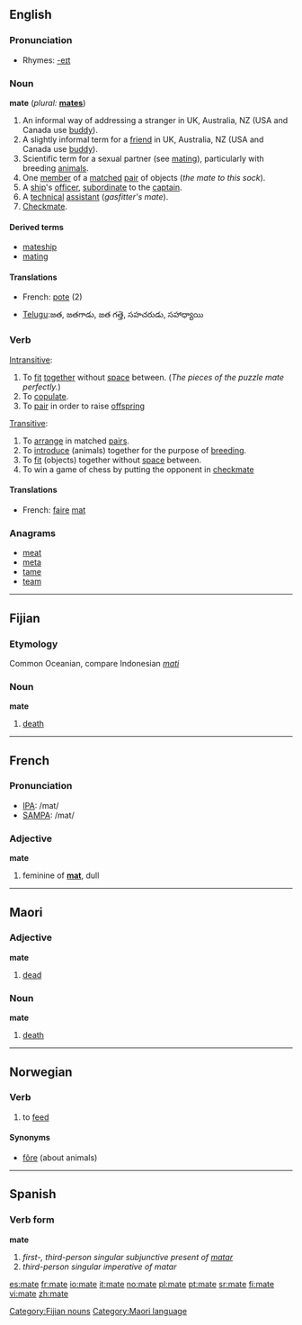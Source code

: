 {{see|maté}}

==English==

===Pronunciation===
*Rhymes: [[Rhymes:English:-eɪt|-eɪt]]

===Noun===
'''mate'''  (''plural:'' '''[[mates]]''')
# An informal way of addressing a stranger in UK, Australia, NZ (USA and Canada use [[buddy]]).  
# A slightly informal term for a [[friend]] in UK, Australia, NZ (USA and Canada use [[buddy]]).   
# Scientific term for a sexual partner (see [[mating]]), particularly with breeding [[animals]].
# One [[member]] of a [[match]]ed [[pair]] of objects (''the mate to this sock'').
# A [[ship]]'s [[officer]], [[subordinate]] to the [[captain]].
# A [[technical]] [[assistant]] (''gasfitter's mate'').
# [[Checkmate]].

====Derived terms====
*[[mateship]]
*[[mating]]

====Translations====
{{top}}
*French: [[pote]] (2)
{{mid}}
*[[w:Telugu language|Telugu]]:జత, జతగాడు, జత గత్తె, సహచరుడు, సహాధ్యాయి 
{{bottom}}

===Verb===
{{en-infl-reg-other-e|mat|e}}

[[Intransitive]]:
# To [[fit]] [[together]] without [[space]] between.  (''The pieces of the puzzle mate perfectly.'')
# To [[copulate]].
# To [[pair]] in order to raise [[offspring]]

[[Transitive]]:
# To [[arrange]] in matched [[pair]]s.
# To [[introduce]] (animals) together for the purpose of [[breeding]].
# To [[fit]] (objects) together without [[space]] between.
# To win a game of chess by putting the opponent in [[checkmate]]

====Translations====
*French: [[faire]] [[mat]]

===Anagrams===
*[[meat]]
*[[meta]]
*[[tame]]
*[[team]]

----

==Fijian==
===Etymology===
Common Oceanian, compare Indonesian ''[[mati]]''
===Noun===
'''mate'''

# [[death]]

[[Category:Fijian nouns]]

----

==French==

===Pronunciation===
*[[w:IPA|IPA]]: /mat/
*[[w:SAMPA|SAMPA]]: /mat/

===Adjective===
'''mate'''
# feminine of '''[[mat]]''', dull

----

==Maori==
===Adjective===
'''mate'''

# [[dead]]

===Noun===
'''mate'''

# [[death]]

[[Category:Maori language]]

----

==Norwegian==
===Verb===
{{no-verb-1|mat}}
#to [[feed]]
====Synonyms====
*[[fôre]] (about animals)

----

==Spanish==
===Verb form===
'''mate'''
# ''first-, third-person singular subjunctive present of [[matar]]''
# ''third-person singular imperative of matar''

[[es:mate]]
[[fr:mate]]
[[io:mate]]
[[it:mate]]
[[no:mate]]
[[pl:mate]]
[[pt:mate]]
[[sr:mate]]
[[fi:mate]]
[[vi:mate]]
[[zh:mate]]